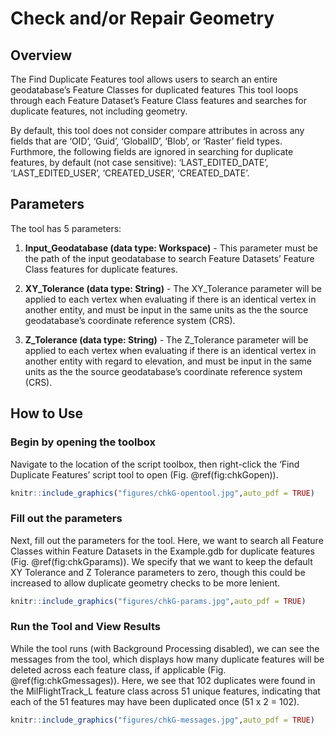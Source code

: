 # Check and/or Repair Geometry {#chkGeom}
## Overview
The Find Duplicate Features tool allows users to search an entire geodatabase's Feature Classes for duplicated features This tool loops through each Feature Dataset's Feature Class features and searches for duplicate features, not including geometry. 

By default, this tool does not consider compare attributes in across any fields that are 'OID', 'Guid', 'GlobalID', 'Blob', or 'Raster' field types. Furthmore, the following fields are ignored in searching for duplicate features, by default (not case sensitive): 'LAST_EDITED_DATE', 'LAST_EDITED_USER', 'CREATED_USER', 'CREATED_DATE'.

## Parameters
The tool has 5 parameters:  

1. **Input_Geodatabase (data type: Workspace)** - This parameter must be the path of the input geodatabase to search Feature Datasets' Feature Class features for duplicate features.  

2. **XY_Tolerance  (data type: String)** - The XY_Tolerance parameter will be applied to each vertex when evaluating if there is an identical vertex in another entity, and must be input in the same units as the the source geodatabase's coordinate reference system (CRS).

3. **Z_Tolerance (data type: String)** - The Z_Tolerance parameter will be applied to each vertex when evaluating if there is an identical vertex in another entity with regard to elevation, and must be input in the same units as the the source geodatabase's coordinate reference system (CRS).

## How to Use
### Begin by opening the toolbox  
Navigate to the location of the script toolbox, then right-click the 'Find Duplicate Features' script tool to open (Fig. \@ref(fig:chkGopen)).

```r
knitr::include_graphics("figures/chkG-opentool.jpg",auto_pdf = TRUE)
```

###  Fill out the parameters 
Next, fill out the parameters for the tool. Here, we want to search all Feature Classes within Feature Datasets in the Example.gdb for duplicate features  (Fig. \@ref(fig:chkGparams)). We specify that we want to keep the default XY Tolerance and Z Tolerance parameters to zero, though this could be increased to allow duplicate geometry checks to be more lenient. 


```r
knitr::include_graphics("figures/chkG-params.jpg",auto_pdf = TRUE)
```

###  Run the Tool and View Results
While the tool runs (with Background Processing disabled), we can see the messages from the tool, which displays how many duplicate features will be deleted across each feature class, if applicable (Fig. \@ref(fig:chkGmessages)). Here, we see that 102 duplicates were found in the MilFlightTrack_L feature class across 51 unique features, indicating that each of the 51 features may have been duplicated once (51 x 2 = 102).

```r
knitr::include_graphics("figures/chkG-messages.jpg",auto_pdf = TRUE)
```

